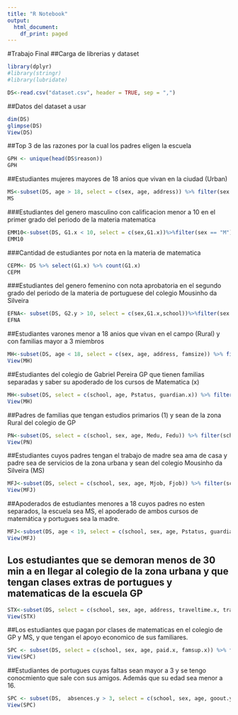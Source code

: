 ```yaml
---
title: "R Notebook"
output:
  html_document:
    df_print: paged
---
```

#Trabajo Final
##Carga de librerias y dataset
```r
library(dplyr)
#library(stringr)
#library(lubridate)

DS<-read.csv("dataset.csv", header = TRUE, sep = ",")
```
##Datos del dataset a usar
```r
dim(DS)
glimpse(DS)
View(DS)
```
##Top 3 de las razones por la cual los padres eligen la escuela
```r
GPH <- unique(head(DS$reason))
GPH
```
##Estudiantes mujeres mayores de 18 anios que vivan en la ciudad (Urban)
```r
MS<-subset(DS, age > 18, select = c(sex, age, address)) %>% filter(sex == "F", address == "U")
MS
```
###Estudiantes del genero masculino con calificacion menor a 10 en el primer grado del periodo de la materia matematica 
```r
EMM10<-subset(DS, G1.x < 10, select = c(sex,G1.x))%>%filter(sex == "M")
EMM10
```
###Cantidad de estudiantes por nota en la materia de matematica
```r
CEPM<- DS %>% select(G1.x) %>% count(G1.x)
CEPM
```
###Estudiantes del genero femenino con nota aprobatoria en el segundo grado del periodo de la materia de portuguese del colegio Mousinho da Silveira
```r
EFNA<- subset(DS, G2.y > 10, select = c(sex,G1.x,school))%>%filter(sex == "M",school == "MS")
EFNA
```
##Estudiantes varones menor a 18 anios que vivan en el campo (Rural) y con familias mayor a 3 miembros
```r
MH<-subset(DS, age < 18, select = c(sex, age, address, famsize)) %>% filter(sex == "M", address == "R", famsize == "GT3")
View(MH)
```
##Estudiantes del colegio de Gabriel Pereira GP que tienen familias separadas y saber su apoderado de los cursos de Matematica (x)
```r
MH<-subset(DS, select = c(school, age, Pstatus, guardian.x)) %>% filter(school == "GP", Pstatus == "A")
View(MH)
```
##Padres de familias que tengan estudios primarios (1) y sean de la zona Rural del colegio de GP
```r
PN<-subset(DS, select = c(school, sex, age, Medu, Fedu)) %>% filter(school == "GP", Fedu == "1", Medu == '1')
View(PN)
```
##Estudiantes cuyos padres tengan el trabajo de madre sea ama de casa y padre sea de servicios de la zona urbana y sean del colegio Mousinho da Silveira (MS)
```r
MFJ<-subset(DS, select = c(school, sex, age, Mjob, Fjob)) %>% filter(school == "MS", Mjob == "at_home", Fjob == "services")
View(MFJ)
```
##Apoderados de estudiantes menores a 18 cuyos padres no esten separados, la escuela sea MS, el apoderado de ambos cursos de matemática y portugues sea la madre.
```r
MFJ<-subset(DS, age < 19, select = c(school, sex, age, Pstatus, guardian.x, guardian.y)) %>% filter(school == "MS", Pstatus == "T", guardian.x == "mother", guardian.y == "mother")
View(MFJ)
```
## Los estudiantes que se demoran menos de 30 min a en llegar al colegio de la zona urbana y que tengan clases extras de portugues y matematicas de la escuela GP
```r
STX<-subset(DS, select = c(school, sex, age, address, traveltime.x, traveltime.y, schoolsup.x, schoolsup.y)) %>% filter(school == "GP", address == "U", schoolsup.x == "yes", schoolsup.y == "yes", traveltime.x == c("2","1"), traveltime.y == c("2","1"))
View(STX)
```
##Los estudiantes que pagan por clases de matematicas en el colegio de GP y MS, y que tengan el apoyo economico de sus familiares. 
```r
SPC <- subset(DS, select = c(school, sex, age, paid.x, famsup.x)) %>% filter(famsup.x == "yes", paid.x == "yes")
View(SPC)
```
##Estudiantes de portugues cuyas faltas sean mayor a 3 y se tengo conocmiento que sale con sus amigos. Además que su edad sea menor a 16.
```r
SPC <- subset(DS,  absences.y > 3, select = c(school, sex, age, goout.y, absences.y)) %>% filter(school == "GP")
View(SPC)
```




